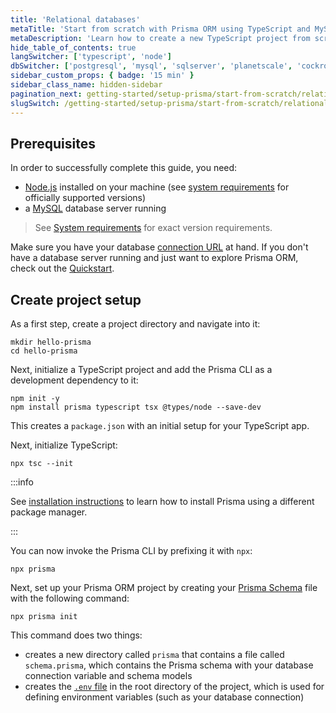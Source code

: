 ```yaml
---
title: 'Relational databases'
metaTitle: 'Start from scratch with Prisma ORM using TypeScript and MySQL (15 min)'
metaDescription: 'Learn how to create a new TypeScript project from scratch by connecting Prisma ORM to your MySQL database and generating a Prisma Client for database access.'
hide_table_of_contents: true
langSwitcher: ['typescript', 'node']
dbSwitcher: ['postgresql', 'mysql', 'sqlserver', 'planetscale', 'cockroachdb', 'prismaPostgres']
sidebar_custom_props: { badge: '15 min' }
sidebar_class_name: hidden-sidebar
pagination_next: getting-started/setup-prisma/start-from-scratch/relational-databases/connect-your-database-typescript-mysql
slugSwitch: /getting-started/setup-prisma/start-from-scratch/relational-databases-
---
```



<Intro />

## Prerequisites

In order to successfully complete this guide, you need:

- [Node.js](https://nodejs.org/en/) installed on your machine (see [system requirements](/orm/reference/system-requirements) for officially supported versions)
- a [MySQL](https://www.mysql.com/) database server running

> See [System requirements](/orm/reference/system-requirements) for exact version requirements.

Make sure you have your database [connection URL](/orm/reference/connection-urls) at hand. If you don't have a database server running and just want to explore Prisma ORM, check out the [Quickstart](/getting-started/quickstart-sqlite).

## Create project setup

As a first step, create a project directory and navigate into it:

```terminal copy
mkdir hello-prisma
cd hello-prisma
```

Next, initialize a TypeScript project and add the Prisma CLI as a development dependency to it:

```terminal copy
npm init -y
npm install prisma typescript tsx @types/node --save-dev
```

This creates a `package.json` with an initial setup for your TypeScript app.

Next, initialize TypeScript:

```terminal copy
npx tsc --init
```

:::info

See [installation instructions](/orm/tools/prisma-cli#installation) to learn how to install Prisma using a different package manager.

:::

You can now invoke the Prisma CLI by prefixing it with `npx`:

```terminal
npx prisma
```

Next, set up your Prisma ORM project by creating your [Prisma Schema](/orm/prisma-schema) file with the following command:

```terminal copy
npx prisma init
```

This command does two things:

- creates a new directory called `prisma` that contains a file called `schema.prisma`, which contains the Prisma schema with your database connection variable and schema models
- creates the [`.env` file](/orm/more/development-environment/environment-variables) in the root directory of the project, which is used for defining environment variables (such as your database connection)
